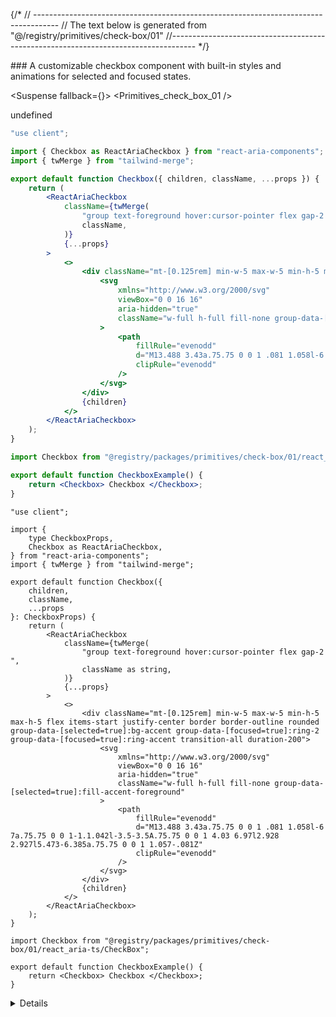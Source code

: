 
{/*
// ------------------------------------------------------------------------------------
    //	The text below is generated from "@/registry/primitives/check-box/01"
//------------------------------------------------------------------------------------
*/}

<Wrapper>
<Title>Default Checkbox</Title>
### A customizable checkbox component with built-in styles and animations for selected and focused states.

<WrapperToggle >
<Preview>



<Suspense fallback={<Skeleton className="h-60 rounded-lg" />}>
<Display>
<Primitives_check_box_01 />
</Display>
</Suspense>

</Preview>

<Implementation>

undefined
<CodeBlock>

```react_aria|js|CheckBox.jsx
"use client";

import { Checkbox as ReactAriaCheckbox } from "react-aria-components";
import { twMerge } from "tailwind-merge";

export default function Checkbox({ children, className, ...props }) {
	return (
		<ReactAriaCheckbox
			className={twMerge(
				"group text-foreground hover:cursor-pointer flex gap-2 ",
				className,
			)}
			{...props}
		>
			<>
				<div className="mt-[0.125rem] min-w-5 max-w-5 min-h-5 max-h-5 flex items-start justify-center border border-outline rounded group-data-[selected=true]:bg-accent group-data-[focused=true]:ring-2 group-data-[focused=true]:ring-accent transition-all duration-200">
					<svg
						xmlns="http://www.w3.org/2000/svg"
						viewBox="0 0 16 16"
						aria-hidden="true"
						className="w-full h-full fill-none group-data-[selected=true]:fill-accent-foreground"
					>
						<path
							fillRule="evenodd"
							d="M13.488 3.43a.75.75 0 0 1 .081 1.058l-6 7a.75.75 0 0 1-1.1.042l-3.5-3.5A.75.75 0 0 1 4.03 6.97l2.928 2.927l5.473-6.385a.75.75 0 0 1 1.057-.081Z"
							clipRule="evenodd"
						/>
					</svg>
				</div>
				{children}
			</>
		</ReactAriaCheckbox>
	);
}

```

```react_aria|js|example.jsx
import Checkbox from "@registry/packages/primitives/check-box/01/react_aria-js/CheckBox";

export default function CheckboxExample() {
	return <Checkbox> Checkbox </Checkbox>;
}

```

```react_aria|ts|CheckBox.tsx
"use client";

import {
	type CheckboxProps,
	Checkbox as ReactAriaCheckbox,
} from "react-aria-components";
import { twMerge } from "tailwind-merge";

export default function Checkbox({
	children,
	className,
	...props
}: CheckboxProps) {
	return (
		<ReactAriaCheckbox
			className={twMerge(
				"group text-foreground hover:cursor-pointer flex gap-2 ",
				className as string,
			)}
			{...props}
		>
			<>
				<div className="mt-[0.125rem] min-w-5 max-w-5 min-h-5 max-h-5 flex items-start justify-center border border-outline rounded group-data-[selected=true]:bg-accent group-data-[focused=true]:ring-2 group-data-[focused=true]:ring-accent transition-all duration-200">
					<svg
						xmlns="http://www.w3.org/2000/svg"
						viewBox="0 0 16 16"
						aria-hidden="true"
						className="w-full h-full fill-none group-data-[selected=true]:fill-accent-foreground"
					>
						<path
							fillRule="evenodd"
							d="M13.488 3.43a.75.75 0 0 1 .081 1.058l-6 7a.75.75 0 0 1-1.1.042l-3.5-3.5A.75.75 0 0 1 4.03 6.97l2.928 2.927l5.473-6.385a.75.75 0 0 1 1.057-.081Z"
							clipRule="evenodd"
						/>
					</svg>
				</div>
				{children}
			</>
		</ReactAriaCheckbox>
	);
}

```

```react_aria|ts|example.tsx
import Checkbox from "@registry/packages/primitives/check-box/01/react_aria-ts/CheckBox";

export default function CheckboxExample() {
	return <Checkbox> Checkbox </Checkbox>;
}

```

</CodeBlock>
<Details>


## Checkbox Props

| Name      | Type              | Default | Description                                                   |
| --------- | ----------------- | ------- | ------------------------------------------------------------- |
| children  | `React.ReactNode` | -       | The content displayed alongside the checkbox.                 |
| className | `string`          | -       | Additional CSS classes for custom styling.                    |
| ...props  | `CheckboxProps`   | -       | Props passed to the underlying `ReactAriaCheckbox` component. |

</Details>
</Implementation>
</WrapperToggle>
</Wrapper>
